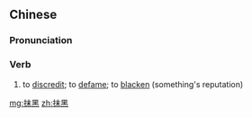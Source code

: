 ==Chinese==
{{zh-forms}}

===Pronunciation===
{{zh-pron
|m=mǒhēi
|c=mut3 hak1
|cat=v
}}

===Verb===
{{zh-verb}}

# to [[discredit]]; to [[defame]]; to [[blacken]] (something's reputation)

[[mg:抹黑]]
[[zh:抹黑]]